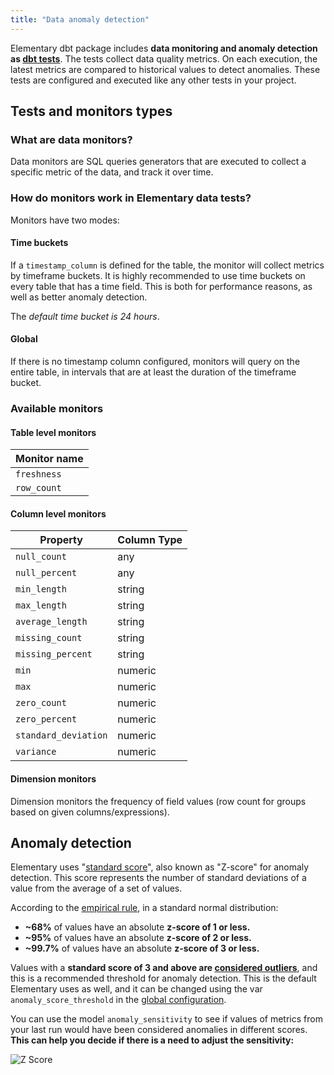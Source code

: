 ```yaml
---
title: "Data anomaly detection"
---
```


Elementary dbt package includes **data monitoring and anomaly detection as [dbt tests](https://docs.getdbt.com/docs/building-a-dbt-project/tests)**. The tests collect data quality metrics. On each execution, the latest metrics are compared to historical values to detect anomalies.
These tests are configured and executed like any other tests in your project.



## Tests and monitors types

### What are data monitors?

Data monitors are SQL queries generators that are executed to collect a specific metric of the data, and track it over time.

### How do monitors work in Elementary data tests?

Monitors have two modes:

#### Time buckets

If a `timestamp_column` is defined for the table, the monitor will collect metrics by timeframe buckets. It is highly recommended to use time buckets on every table that has a time field. This is both for performance reasons, as well as better anomaly detection.

The _default time bucket is 24 hours_.

#### Global

If there is no timestamp column configured, monitors will query on the entire table, in intervals that are at least the duration of the timeframe bucket.

### Available monitors

#### Table level monitors

| Monitor name     |
| ---------------- |
| `freshness`      |
| `row_count`      |

#### Column level monitors

| Property             | Column Type |
| -------------------- | ----------- |
| `null_count`         | any         |
| `null_percent`       | any         |
| `min_length`         | string      |
| `max_length`         | string      |
| `average_length`     | string      |
| `missing_count`      | string      |
| `missing_percent`    | string      |
| `min`                | numeric     |
| `max`                | numeric     |
| `zero_count`         | numeric     |
| `zero_percent`       | numeric     |
| `standard_deviation` | numeric     |
| `variance`           | numeric     |

#### Dimension monitors

Dimension monitors the frequency of field values (row count for groups based on given columns/expressions).

## Anomaly detection

Elementary uses "[standard score](https://en.wikipedia.org/wiki/Standard_score)", also known as "Z-score" for anomaly detection. This score represents the number of standard deviations of a value from the average of a set of values.

According to the [empirical rule](https://www.statisticshowto.com/probability-and-statistics/statistics-definitions/empirical-rule-2/), in a standard normal distribution:

- **~68%** of values have an absolute **z-score of 1 or less.**
- **~95%** of values have an absolute **z-score of 2 or less.**
- **~99.7%** of values have an absolute **z-score of 3 or less.**

Values with a **standard score of 3 and above are [considered outliers](https://www.ctspedia.org/do/view/CTSpedia/OutLier)**, and this is a recommended threshold for anomaly detection.
This is the default Elementary uses as well, and it can be changed using the var `anomaly_score_threshold` in the [global configuration](/guides/elementary-tests-configuration).

You can use the model `anomaly_sensitivity` to see if values of metrics from your last run would have been considered anomalies in different scores. **This can help you decide if there is a need to adjust the sensitivity:**

<img
  src="https://res.cloudinary.com/mintlify/image/upload/v1659304882/elementary/z-score_so2djq.png"
  alt="Z Score"
/>
